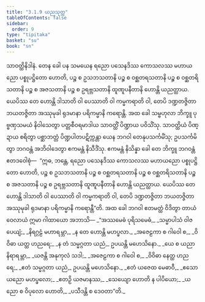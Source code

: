 ```yaml
---
title: "3.1.9 ယညသုတ္တ"
tableOfContents: false
sidebar:
  order: 9
type: "tipitaka"
basket: "su"
book: "sn"
---
```



<DynamicBreadcrumb />

<Division number="120" book="sn" e="ch" v="18" p="298">

<Paragraph number="615" book="sn">
သာဝတ္ထိနိဒါနံ. တေန ခေါ ပန သမယေန ရညော ပသေနဒိဿ ကောသလဿ မဟာယညော ပစ္စုပဋ္ဌိတော ဟောတိ, ပဉ္စ စ ဥသဘသတာနိ ပဉ္စ စ ဝစ္ဆတရသတာနိ ပဉ္စ စ ဝစ္ဆတရိသတာနိ ပဉ္စ စ အဇသတာနိ ပဉ္စ စ ဥရဗ္ဘသတာနိ ထူဏူပနီတာနိ ဟောန္တိ ယညတ္ထာယ. ယေပိဿ တေ ဟောန္တိ ဒါသာတိ ဝါ ပေဿာတိ ဝါ ကမ္မကရာတိ ဝါ, တေပိ ဒဏ္ဍတဇ္ဇိတာ ဘယတဇ္ဇိတာ အဿုမုခါ ရုဒမာနာ ပရိကမ္မာနိ ကရောန္တိ.
</Paragraph>

<Paragraph number="616" book="sn">
အထ ခေါ သမ္ဗဟုလာ ဘိက္ခူ ပုဗ္ဗဏှသမယံ နိဝါသေတွာ ပတ္တစီဝရမာဒါယ သာဝတ္ထိံ ပိဏ္ဍာယ ပဝိသိံသု. သာဝတ္ထိယံ ပိဏ္ဍာယ စရိတွာ ပစ္ဆာဘတ္တံ ပိဏ္ဍပါတပဋိက္ကန္တာ ယေန ဘဂဝါ တေနုပသင်္ကမိံသု; ဥပသင်္ကမိတွာ ဘဂဝန္တံ အဘိဝါဒေတွာ ဧကမန္တံ နိသီဒိံသု. ဧကမန္တံ နိသိန္နာ ခေါ တေ ဘိက္ခူ ဘဂဝန္တံ ဧတဒဝေါစုံ—  “ဣဓ, ဘန္တေ, ရညော ပသေနဒိဿ ကောသလဿ မဟာယညော ပစ္စုပဋ္ဌိတော ဟောတိ, ပဉ္စ စ ဥသဘသတာနိ ပဉ္စ စ ဝစ္ဆတရသတာနိ ပဉ္စ စ ဝစ္ဆတရိသတာနိ ပဉ္စ စ အဇသတာနိ ပဉ္စ စ ဥရဗ္ဘသတာနိ ထူဏူပနီတာနိ ဟောန္တိ ယညတ္ထာယ. ယေပိဿ တေ ဟောန္တိ ဒါသာတိ ဝါ ပေဿာတိ ဝါ ကမ္မကရာတိ ဝါ, တေပိ ဒဏ္ဍတဇ္ဇိတာ ဘယတဇ္ဇိတာ အဿုမုခါ ရုဒမာနာ ပရိကမ္မာနိ ကရောန္တီ”တိ.
</Paragraph>

<Paragraph number="617" book="sn">
အထ ခေါ ဘဂဝါ ဧတမတ္ထံ ဝိဒိတွာ တာယံ ဝေလာယံ ဣမာ ဂါထာယော အဘာသိ—
</Paragraph>

<Paragraph number="618" type="verses" book="sn">
_“အဿမေဓံ ပုရိသမေဓံ,_  
_သမ္မာပါသံ ဝါဇပေယျံ;_  
_နိရဂ္ဂဠံ မဟာရမ္ဘာ,_  
_န တေ ဟောန္တိ မဟပ္ဖလာ._  

</Paragraph>

<Paragraph number="619" type="verses" book="sn">
_အဇေဠကာ စ ဂါဝေါ စ,_  
_ဝိဝိဓာ ယတ္ထ ဟညရေ;_  
_န တံ သမ္မဂ္ဂတာ ယညံ,_  
ဥပယန္တိ မဟေသိနော._  

</Paragraph>

<Paragraph number="620" type="verses" book="sn">
_ယေ စ ယညာ နိရာရမ္ဘာ,_  
_ယဇန္တိ အနုကုလံ သဒါ;_  
_အဇေဠကာ စ ဂါဝေါ စ,_  
_ဝိဝိဓာ နေတ္ထ ဟညရေ;_  
_ဧတံ သမ္မဂ္ဂတာ ယညံ,_  
ဥပယန္တိ မဟေသိနော._  

</Paragraph>

<Paragraph number="621" type="verses" book="sn">
_ဧတံ ယဇေထ မေဓာဝီ,_  
_ဧသော ယညော မဟပ္ဖလော;_  
_ဧတဉှိ ယဇမာနဿ,_  
_သေယျော ဟောတိ န ပါပိယော;_  
_ယညော စ ဝိပုလော ဟောတိ,_  
_ပသီဒန္တိ စ ဒေဝတာ”တိ._
</Paragraph>
</Division>